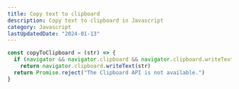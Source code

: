 ```yaml
---
title: Copy text to clipboard
description: Copy text to clipboard in Javascript
category: Javascript
lastUpdatedDate: "2024-01-13"
---
```


```js
const copyToClipboard = (str) => {
  if (navigator && navigator.clipboard && navigator.clipboard.writeText)
    return navigator.clipboard.writeText(str)
  return Promise.reject("The Clipboard API is not available.")
}
```
